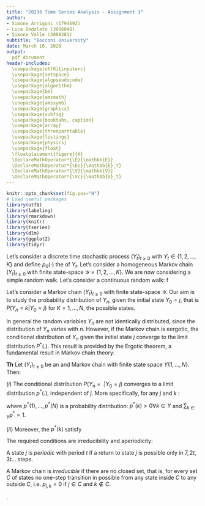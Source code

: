 ```yaml
---
title: "20236 Time Series Analysis - Assignment 3"
author:
- Simone Arrigoni (1794692)
- Luca Badolato (3086040)
- Simone Valle (3088281)
subtitle: "Bocconi University"
date: March 16, 2020
output: 
  pdf_document
header-includes:
  \usepackage[utf8]{inputenc}
  \usepackage{setspace}
  \usepackage{algpseudocode}
  \usepackage{algorithm}
  \usepackage{bm}
  \usepackage{amsmath}
  \usepackage{amssymb}
  \usepackage{graphicx}
  \usepackage{subfig}
  \usepackage{booktabs, caption}
  \usepackage{array}
  \usepackage{threeparttable}
  \usepackage{listings}
  \usepackage{physics}
  \usepackage{float}
  \floatplacement{figure}{H}
  \DeclareMathOperator*{\E}{\mathbb{E}}
  \DeclareMathOperator*{\Ec}{\mathbb{E}_t}
  \DeclareMathOperator*{\V}{\mathbb{V}}
  \DeclareMathOperator*{\Vc}{\mathbb{V}_t}
---
```


```r
knitr::opts_chunk$set(fig.pos="H")
# Load useful packages
library(utf8)
library(labeling)
library(rmarkdown)
library(knitr)
library(tseries)
library(dlm)
library(ggplot2)
library(tidyr)
```

\section{Exercise 1}
Let's consider a discrete time stochastic process $(Y_{t})_{t\geq0}$ with $Y_{t} \in \{1,2,...,K\}$ and define $p_{0}(\cdot)$ the \textit{initial distribution} of $Y_{t}$.
\begin{itemize}
\item $Y_{t}$ is a Markov chain, (or \textit{Markov process}), if $Y_{0} \sim p_{0}(\cdot)$ and $Y_{t}$ depends on the past observations through $Y_{t-1}$ and only through it. In other words, if $Y_{t}$ is conditionally independent on $(Y_{0}, ..., Y_{t-2})$ given $Y_{t-1}$.
\item The set $\mathcal{Y}$ of all possible values taken by the process $Y_{t}$ is defined \textit{State Space} of Markov process.
\item An example of a Markov chain is that of independent trials, which is a useful model for categorical time series.
Other examples are the simple random walk and the continuous random walk among discrete time processes or Brownian motions and Poisson point processes among continuous time processes.
\end{itemize}

\section{Exercise 2}
Let's consider a homogeneous Markov chain $(Y_{t})_{t\geq0}$ with finite state-space $\mathcal{Y}=\{1,2,...,K\}$.
\begin{itemize}
\item The initial distribution $p_{0}$ is the probability distribution of the process at time $t=0$, i.e. $Y_{0} \sim p_{0}$.
The transition matrix $\textbf{P}$ collects the \textit{transition probabilities} $p_{ij}=P(Y_{t}=j|Y_{t-1}=i)$ for every $t\geq0$ and for every $i,j \in \mathcal{Y}$, i.e. the probabilities of $Y$ of moving from state $i$ at time $t-1$ to state $j$ at time $t$.
For non-homogeneous Markov chains the transition matrix can be different for any $t$, i.e. $\textbf{P}_{t_{1}} \ne \textbf{P}_{t_{2}}$.
\item Suppose that $K=3$, the conditional distribution of $Y_2=1$ given $y_1$ and $y_2$ is:
\begin{equation*}
P(Y_{2}=1 \; | \; Y_{1}=2, Y_{0}=2) = P(Y_{2}=1 \; | \; Y_{1}=2) = p_{2,1}
\end{equation*}
\item Also, the joint probability distribution $P(\underline{\mathbf{Y}}=\underline{\mathbf{y}})$ is defined as:
\begin{equation*}
\begin{split}
P(\underline{\mathbf{Y}}=\underline{\mathbf{y}})\\
=P(Y_{0}&=2, Y_{1}=2, Y_{3}=1, Y_{4}=2, Y_{5}=2, Y_{6}=2, Y_{7}=1, Y_{8}=3) \\
= & P(Y_{1}=2 \; | \; Y_{0}=2) \; P(Y_{3}=1 \; | \; Y_{1}=2, Y_{0}=2) \; P(Y_{4}=2 \; | \; Y_{3}=1, Y_{1}=2, Y_{0}=2) \\ & \; P(Y_{5}=2 \; | \; Y_{4}=2, Y_{3}=1,  Y_{1}=2, Y_{0}=2) \; P(Y_{6}=2 \; | \; Y_{5}=2, Y_{4}=2, Y_{3}=1, Y_{1}=2, Y_{0}=2) \\ & \; P(Y_{7}=1 \; | \; Y_{6}=2, Y_{5}=2, Y_{4}=2, Y_{3}=1, Y_{1}=2, Y_{0}=2) \\ & \; P(Y_{8}=3 \; | \; Y_{7}=1, Y_{6}=2, Y_{5}=2, Y_{4}=2, Y_{3}=1, Y_{1}=2, Y_{0}=2) \\
= & \; P(Y_{1}=2 \; | \; Y_{0}=2) \; P(Y_{3}=1 \; | \; Y_{1}=2) P(Y_{4}=2 \; | \; Y_{3}=1) \; P(Y_{5}=2 \; | \; Y_{4}=2) \\ & \; P(Y_{6}=2 \; | \; Y_{5}=2) \; P(Y_{7}=1 \; | \; Y_{6}=2) \; P(Y_{8}=3 \; | \; Y_{7}=1) \\
= & \; (p_{2,2})(p_{2,1})(p_{1,2})(p_{2,2})(p_{2,2})(p_{2,1})(p_{1,3}) \\
= & \; (p_{1,2})(p_{1,3})(p_{2,1}^{2})(p_{2,2}^{3})
\end{split}
\end{equation*}

\item This is the solution by S.A.
\begin{align*}
    P(\underline{\mathbf{Y}}=\underline{\mathbf{y}}) &= P(Y_{0}=2, Y_{1}=2, Y_{3}=1, Y_{4}=2, Y_{5}=2, Y_{6}=2, Y_{7}=1, Y_{8}=3)\\
    &= P_{y_0}(y_1) \; P_{y_1}(y_3) \; P_{y_3}(y_4) \; ... \; P_{y_7}(y_8)\\
    &= p_{2,2}\; \biggl[\sum_{j=1}^{3} P(T_{3}=1 \;|\; Y_{2}=j,Y_{1}=2)\biggr] \; p_{1,2}\ p_{2,2}\ p_{2,2}\ p_{2,1}\ p_{1,3}\\
    &= p_{1,2}\ p_{2,2}^2\ p_{2,2}\ p_{2,1}\ p_{1,3}\ (p_{1,2}\ p_{1,1} + p_{2,2}\ p_{2,1} + p_{2,3}\ p_{3,1})
\end{align*}
\end{itemize}


\section{Exercise 3}
We are now considering a simple random walk.
\begin{itemize}
\item The process $(Y_{t})_{t\geq0}$ is not stationary. Indeed, the variance is not constant and it explodes with increasing $t$

From the random walk equation $Y_t=Y_{t-1}+Z_t$, by recursively substituting for each $t$, we obtain,
\begin{align*}
    Y_t = Y_{t-1}+Z_t =Y_{t-2}+Z_{t-1}+Z_t=...=Y_0+\sum_{k=1}^{t}Z_k
\end{align*}

Since the random gain is distributed as
\begin{align*}
\begin{split}
    Z_t=
    \begin{cases}
      +1, & \text{w.p.}\ p \\
      -1, & \text{w.p.}\ (1-p)
    \end{cases}
    \quad \forall t
\end{split}
 \end{align*}
Hence, $\E[Z_t]=0$ and $\V[Z_t]=1$ for each $t$

Then, the unconditional first and second moments of $Y_t$ are
\begin{align*}
    \begin{split}
        \E[Y_t]=y_0+\sum_{k=1}^{t}\E[Z_k]=y_0 \; , \quad & \quad  \V[Y_t]=\sum_{k=1}^{t}\V[Z_k]=t
    \end{split}
\end{align*}
with $\V[Y_t]\rightarrow\infty$ as $t\rightarrow\infty$.
\item The process $(Y_{t})_{t\geq0}$ is a Markov chain, as it has the Markov property, namely $Y_{t}$ depends on the past observation only through $Y_{t-1}$. Indeed, conditionally on the trajectory $(y_{0}, Y_{1}=y_{1},...,Y_{t-1}=i)$, the probability law of the capital $Y_{t}$ at the next step does not depend on the entire trajectory but only on the position reached at time $t-1$, that is $Y_{t-1}=i$.
\end{itemize}

\section{Exercise 4}
Let's consider a continuous random walk:
\begin{equation*}
Y_{t}=Y_{t+1}+Z_{t} \qquad Z_{t} \overset{i.i.d.}{\sim} N(\mu,\sigma^{2}).
\end{equation*}
\begin{itemize}
\item The mean function $\mu(t)=\E[Y_t]$ is
\begin{align*}
    \mu(t)=\E[Y_t]=\E\biggl[y_0+\sum_{k=1}^{t}Z_k\biggr]=y_0+t\mu
\end{align*}

Similarly, the variance function $\sigma^2(t)=\V(Y_t)$ is
\begin{align*}
    \sigma^2(t)=\V[Y_t]=\V\biggl[y_0+\sum_{k=1}^{t}Z_k\biggr]=t\sigma^2
\end{align*}

The process $(Y_{t})_{t\geq0}$ is not weakly stationary because both the mean and variance functions shown above are not constant and diverge as time goes by.
\item The process $(Y_{t})_{t\geq0}$ satisfies the Markov property and is thus a Markov chain. Indeed, $Y_{t}$ depends on the past observation only through $Y_{t-1}$. Moreover, $Y_t$ is a sufficient statistic for the filtration $\mathcal{F}_{t-1}$
\item However, the process $(Y_t)$ is Integrated of order 1, implying by definition of integration that  $(R_{t})$ is, in fact, stationary.

Indeed,

\begin{align*}
    R_t:=Y_t - Y_{t-1}=Z_t \; , \quad Z_{t}\overset{i.i.d.}{\sim}N(\mu,\sigma^2) 
\end{align*}

Follows that the mean and variance function of $R_t$ are constant over time, that is
\begin{align*}
    \begin{split}
        \E[R_t]=\E[Z_t]=\mu \; , \quad  \V[R_t]=\V[Z_t]=\sigma^2 \quad \forall t
    \end{split}
\end{align*}
\end{itemize}

\section{Exercise 5}
\begin{itemize}
\item Knowing the state-space, the initial value and the transition matrix, the probability that $Y_{2}=2$ can be obtained as follows:
\begin{equation*}
\begin{split}
P(Y_{2}=2)
& = \sum_{i=1}^{3} P(Y_{2}=2 \; | \; Y_{1}=i) \; P(Y_{1}=i \; | \; Y_{0}=1) \\
& = \sum_{i=1}^{3} p_{1,i} \; p_{i,2} = p_{1,1} \; p_{1,2} + p_{1,2} \; p_{2,2} + p_{1,3} \; p_{3,2} \\
& = 0.6 \cdot 0.4 + 0.4 \cdot 0.7 + 0 \cdot 0.1 = 0.52
\end{split}
\end{equation*}
\item We also have that:
\begin{equation*}
\begin{split}
P(Y_{1}=1 \; | \; Y_{2}=2, Y_{0}=1) 
& = \frac{P(Y_{2}=2 \; | \; Y_{1}=1, Y_{0}=1) \; P(Y_{1}=1 \; | \; Y_{0}=1)}{P(Y_{2}=2)} \\
& = \frac{P(Y_{2}=2 \; | \; Y_{1}=1) \; P(Y_{1}=1 \; | \; Y_{0}=1)}{P(Y_{2}=2)} \\
& = \frac{p_{1,1} \; p_{1,2}}{P(Y_{2}=2)} = \frac{0.6 \cdot 0.4}{0.52} = 0.4615
\end{split}
\end{equation*}
\end{itemize}

\section{Exercise 6}
\begin{itemize}
\item The state-space of the given Markov chain is $\mathcal{Y}=\{1,2,3\}$.
\item The marginal probability distribution of $Y_{2}$, given the starting value $Y_{0}=1$ is:
\begin{equation*}
\begin{split}
P(Y_{2}=i \; | \; Y_{0}=1)
& =
\begin{cases}
\sum_{j=1}^{3} P(Y_{2}=1 \; | \; Y_{1}=j) \; P(Y_{1}=j \; | \; Y_{0}=1) \qquad \text{if $i=1$} \\
\sum_{j=1}^{3} P(Y_{2}=2 \; | \; Y_{1}=j) \; P(Y_{1}=j \; | \; Y_{0}=1) \qquad \text{if $i=2$} \\
\sum_{j=1}^{3} P(Y_{2}=3 \; | \; Y_{1}=j) \; P(Y_{1}=j \; | \; Y_{0}=1) \qquad \text{if $i=3$}
\end{cases} \\
& = 
\begin{cases}
0.48 \qquad \text{if $i=1$} \\
0.48 \qquad \text{if $i=2$} \\
0.04 \qquad \text{if $i=3$}
\end{cases}
\end{split}
\end{equation*}
\end{itemize}

\section{Exercise 7}
\begin{itemize}
\item We have that:
\begin{equation*}
P(Y_{1}=2, Y_{2}=1 \; | \; Y_{0}=1) = 0.4 \cdot 0 = 0
\end{equation*}
\item The above Markov chain is irreducible... because...
\end{itemize}
f
\section{Exercise 8}
Let's consider a Markov chain $(Y_{t})_{t \geq 0}$ with finite state-space $\mathcal{Y}$. Our aim is to study the probability distribution of $Y_n$, given the initial state $Y_0 = j$, that is $P(Y_n = k | Y_0 = j)$ for $K = 1, ..., N$, the possible states. 

In general the random variables $Y_n$ are not identically distributed, since the distribution of $Y_n$ varies with $n$. However, if the Markov chain is eergotic, the conditional distribution of $Y_n$ given the initial state $j$ converge to the limit distribution $P ^ {\ast} (.)$. This result is provided by the Ergotic theorem, a fundamental result in Markov chain theory: 
\medskip


**Th** Let $(Y_{t})_{t \geq 0}$ be an \textbf{irriducible} and \textbf{aperiodic} Markov chain with finite state space $\textit{Y}\{ 1, ..., N \}$. Then:


$(i)$ The conditional distribution $P(Y_n = . | Y_0 = j)$ converges to a limit distribution $p ^ {\ast} (.)$, independent of $j$. More specifically, for any $j$ and $k$ :

\begin{center}
$\lim_{n \to \inf} P(Y_n = k | Y_0 = j) = p ^ {\ast} (k) > 0$
\end{center}


where $p ^ {\ast} (1), ... ,p ^ {\ast} (N)$ is a probability distribution: $p ^ {\ast} (k) > 0 \forall k \in \textit{Y}$ and $\sum_{k \in \textit{Y}} p^{\ast} = 1$.

$(ii)$ Moreover, the $p^{\ast} (k)$ satisfy
\begin{center}
$p^{\ast} (k) = \sum_{i \in \textit{Y}} p^{\ast} (i) p_{i, k}.$
\end{center}


\bigskip

The required conditions are irreducibility and aperiodicity: 

A state $j$ is *periodic* with period $t$ if a return to state $j$ is possible only in $7, 2t, 3t ...$ steps. 

A Markov chain is *irreducible* if  there are no closed set, that is, for every set $C$ of states no one-step transition in possible from any state inside $C$ to any outside $C$, i.e. $p_{j,k} = 0$ if $j \in C$ and $k \notin C$.


\section{Exercise 9}
\begin{itemize}

\item Given the assumption of homogeneity, it is possible to sum all the counts, obtaining the following matrix of transition counts:

\begin{center}
 \begin{tabular}{|c|c|c|c|c|}
\hline 
 & 1 & 2 & 3 &  \\ 
\hline 
1 & 105 & 10 & 15 & 130 \\ 
\hline 
2 & 40 & 55 & 25 & 120 \\ 
\hline 
3 & 25 & 55 & 70 & 150 \\ 
\hline 
\end{tabular} 
\end{center}

The MLE of $p_{3,1}$, given by $\hat{p}_{i,j} = \frac{n_{i,j}}{n_{i,+}}$, is:
\begin{equation*}
\hat{p}_{3,1}=\frac{25}{150}=\frac{1}{6}=0.1\overline{6}.
\end{equation*}

\item The asymptotic confidence interval of level 0.95 for $p_{3,1}$ is:
\begin{equation*}
\begin{split}
\bigg[\hat{p}_{3,1}-1.96\sqrt{\frac{\hat{p}_{3,1}(1-\hat{p}_{3,1})}{n_{3,+}}}\text{;} \; \hat{p}_{3,1}+1.96\sqrt{\frac{\hat{p}_{3,1}(1-\hat{p}_{3,1})}{n_{3,+}}}\bigg]
& = \bigg[\frac{1}{6}-1.96\sqrt{\frac{\frac{1}{6}\cdot\frac{5}{6}}{150}}\text{;} \; \frac{1}{6}+1.96\sqrt{\frac{\frac{1}{6}\cdot\frac{5}{6}}{150}}\bigg] \\
& = \big[0.16667-1.96 \cdot 0.05270 \text{;} \; 0.16667+1.96 \cdot 0.05270\big] \\
& = \big[0.063378 \text{;} \; 0.269962\big]
\end{split}
\end{equation*}

\item Relaxing the homogeneity assumption for the Markov chain, the MLEs of $p_{3,1}(t)$ for $t=1,2$ are:
\begin{equation*}
\begin{split}
& \hat{p}_{3,1}(1)=\frac{10}{55}=0.\overline{18} \\
& \hat{p}_{3,1}(2)=\frac{10}{40}=0.25
\end{split}
\end{equation*}

\end{itemize}


\section{Exercise 10}

\begin{itemize}

\item First, we estimate the transition matrix $P$ based on the data, that is: 

\begin{center}
 \begin{tabular}{|c|c|c|c|}
\hline 
 & 1 & 2 & 3 \\ 
\hline 
1 & 30/120 & 20/120 & 40/120  \\ 
\hline 
2 & 20/120 & 80/120 & 20/120  \\ 
\hline 
3 & 20/160 & 120/160 & 20/160  \\ 
\hline 
\end{tabular} 
\end{center}

simplifying, we obtain: 

\begin{center}
 \begin{tabular}{|c|c|c|c|}
\hline 
 & 1 & 2 & 3 \\ 
\hline 
1 & 0.5 & $0.1\overline{6}$ & $0.3\overline{3}$  \\ 
\hline 
2 & $0.1\overline{6}$ & $0.6\overline{6}$ & $0.1\overline{6}$  \\ 
\hline 
3 & 0.125 & 0.75 & 0.125  \\ 
\hline 
\end{tabular} 
\end{center}

Hence, we have that:

$P(Y_{1,1}=1, Y_{1,2}=3, Y_{1,3}=3, Y_{1,4}=2 \; | \; Y_{1,0}=1; \text{\textbf{P}}) =$

$P(Y_{1,1}=1 \; | \; Y_{1,0}=1; \text{\textbf{P}}) P(Y_{1,2}=3 \; | \; Y_{1,1}=1; \text{\textbf{P}}) P(Y_{1,3}=1 \; | \; Y_{1,2}=3; \text{\textbf{P}}) P(Y_{1,4}=2 \; | \; Y_{1,3}=3; \text{\textbf{P}})=$ 

$= 0.5 \cdot 0.3\overline{3} \cdot 0.125 \cdot 0.75 = 0.01547$ . 

\item Assuming that the initial values $y_{k,0}$ are fixed, the likelihood is: 
\medskip
\begin{center}
$L((p_{i,j}); y_1 , ..., y_n, \textit{initial values}) =$

$=p(y_1 , ..., y_n; (p_{i,j}), \textit{initial values}) =$

$= \prod_{k=1}^{n} p(y_k ; (p_{i,j}))=$

$= \prod_{i=1}^{N} \prod_{j=1}^{N} p_{i,j}^{n_{i,j}}$. 
\medskip
\end{center}

To obtain the MLEs we have to mazimize this expression with respect to the $p_{i,j}$, with the constraint $p_{i,j} \geq 0$ and $\sum_{j=1}^{N} p_{i,j} = 1$. Being the likelihood previously obtained proportional to the product of multinomial distributions with parameters $n_{i, +}$ and $(p_{i,1}, ..., p_{i,N})$, the problem of finding the MLEs of the $p_{i,j}$ reduces to computing the MLEs for the probabilities $(p_{i,1}, ..., p_{i,N})$ of independent Multinomial distributions, which are: 

\begin{center}
$\hat{p}_{i,j} = \frac{n_{i,j}}{n_{i,+}}, \; \; \; \; j = 1, ..., N$
\end{center}
for $i = 1, ..., N$. 



\item The MLEs of $p_{i,j}$ are the ones computed before in the estimated transtion matrix P: 

\begin{center}
$P(Y_3 = 2 | Y_2 = 1) = 0.1\overline{6}$.
\end{center}

\item The asymptotic confidence interval of level 0.90 is :

\begin{center}
$\bigg[\hat{p}_{1,2}-1.65\sqrt{\frac{\hat{p}_{1,2}(1-\hat{p}_{1,2})}{n_{1,+}}}\text{;} \; \hat{p}_{1,2}+1.65\sqrt{\frac{\hat{p}_{1,2}(1-\hat{p}_{1,2})}{n_{1,+}}}\bigg]=$

$= \bigg[0.1\overline{6} -1.65\sqrt{\frac{0.1\overline{6}(1-0.1\overline{6})}{120}}\text{;} \; 0.1\overline{6}+1.65 \sqrt{\frac{0.1\overline{6}(1-0.1\overline{6})}{120}}\bigg]=$

$= \big[0.11083 \text{;} \; 0.22317\big]$
\end{center}

\end{itemize}.



